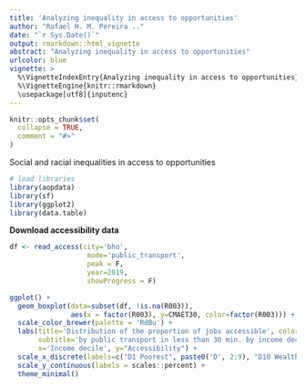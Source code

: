 ```yaml
---
title: 'Analyzing inequality in access to opportunities'
author: "Rafael H. M. Pereira .."
date: "`r Sys.Date()`"
output: rmarkdown::html_vignette
abstract: "Analyzing inequality in access to opportunities"
urlcolor: blue
vignette: >
  %\VignetteIndexEntry{Analyzing inequality in access to opportunities} 
  %\VignetteEngine{knitr::rmarkdown} 
  \usepackage[utf8]{inputenc}
---
```


```r
knitr::opts_chunk$set(
  collapse = TRUE,
  comment = "#>"
)

```


Social and racial inequalities in access to opportunities

```r
# load libraries
library(aopdata)
library(sf)
library(ggplot2)
library(data.table)
```


**Download accessibility data**

```r

df <- read_access(city='bho',
                   mode='public_transport',
                   peak = F,
                   year=2019,
                   showProgress = F)
```



```r

ggplot() +
  geom_boxplot(data=subset(df, !is.na(R003)),
               aes(x = factor(R003), y=CMAET30, color=factor(R003))) +
  scale_color_brewer(palette = 'RdBu') +
  labs(title='Distribution of the proportion of jobs accessible', color="Income\ndecile",
       subtitle='by public transport in less than 30 min. by income decile',
       x='Income decile', y="Accessibility") +
  scale_x_discrete(labels=c("D1 Poorest", paste0('D', 2:9), "D10 Wealthiest")) +
  scale_y_continuous(labels = scales::percent) +
  theme_minimal()


```

